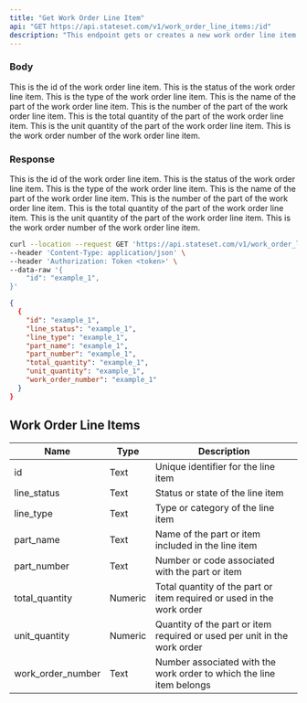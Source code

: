 ```yaml
---
title: "Get Work Order Line Item"
api: "GET https://api.stateset.com/v1/work_order_line_items:/id"
description: "This endpoint gets or creates a new work order line item."
---
```


### Body

<ParamField body="id" type="string">
  This is the id of the work order line item.
</ParamField>

<ParamField body="line_status" type="string">
  This is the status of the work order line item.
</ParamField>

<ParamField body="line_type" type="string">
  This is the type of the work order line item.
</ParamField>

<ParamField body="part_name" type="string">
  This is the name of the part of the work order line item.
</ParamField>

<ParamField body="part_number" type="string">
  This is the number of the part of the work order line item.
</ParamField>

<ParamField body="total_quantity" type="string">
  This is the total quantity of the part of the work order line item.
</ParamField>

<ParamField body="unit_quantity" type="string">
  This is the unit quantity of the part of the work order line item.
</ParamField>

<ParamField body="work_order_number" type="string">
  This is the work order number of the work order line item.
</ParamField>


### Response

<ResponseField name="id" type="string">
  This is the id of the work order line item.
</ResponseField>

<ResponseField name="line_status" type="string">
  This is the status of the work order line item.
</ResponseField>

<ResponseField name="line_type" type="string">
  This is the type of the work order line item.
</ResponseField>

<ResponseField name="part_name" type="string">
  This is the name of the part of the work order line item.
</ResponseField>

<ResponseField name="part_number" type="string">
  This is the number of the part of the work order line item.
</ResponseField>

<ResponseField name="total_quantity" type="string">
  This is the total quantity of the part of the work order line item.
</ResponseField>

<ResponseField name="unit_quantity" type="string">
  This is the unit quantity of the part of the work order line item.
</ResponseField>

<ResponseField name="work_order_number" type="string">
  This is the work order number of the work order line item.
</ResponseField>



<RequestExample>



```bash cURL
curl --location --request GET 'https://api.stateset.com/v1/work_order_line_item' \
--header 'Content-Type: application/json' \
--header 'Authorization: Token <token>' \
--data-raw '{
    "id": "example_1",
}'
```

</RequestExample>

<ResponseExample>

```json Response
{
  {
    "id": "example_1",
    "line_status": "example_1",
    "line_type": "example_1",
    "part_name": "example_1",
    "part_number": "example_1",
    "total_quantity": "example_1",
    "unit_quantity": "example_1",
    "work_order_number": "example_1"
  }
}
```

</ResponseExample>


## Work Order Line Items

| Name                | Type    | Description                                                              |
| ------------------- | ------- | ------------------------------------------------------------------------ |
| id                  | Text    | Unique identifier for the line item                                      |
| line\_status        | Text    | Status or state of the line item                                         |
| line\_type          | Text    | Type or category of the line item                                        |
| part\_name          | Text    | Name of the part or item included in the line item                       |
| part\_number        | Text    | Number or code associated with the part or item                          |
| total\_quantity     | Numeric | Total quantity of the part or item required or used in the work order    |
| unit\_quantity      | Numeric | Quantity of the part or item required or used per unit in the work order |
| work\_order\_number | Text    | Number associated with the work order to which the line item belongs     |
